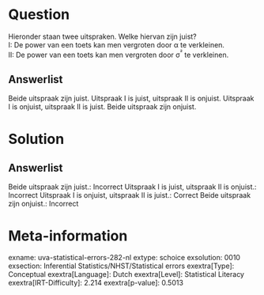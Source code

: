 Question
========

Hieronder staan twee uitspraken. Welke hiervan zijn juist?\
I: De power van een toets kan men vergroten door α te verkleinen.\
II: De power van een toets kan men vergroten door σ^²^ te verkleinen.

Answerlist
----------

Beide uitspraak zijn juist.
Uitspraak I is juist, uitspraak II is onjuist.
Uitspraak I is onjuist, uitspraak II is juist.
Beide uitspraak zijn onjuist.

Solution
========

Answerlist
----------

Beide uitspraak zijn juist.: Incorrect
Uitspraak I is juist, uitspraak II is onjuist.: Incorrect
Uitspraak I is onjuist, uitspraak II is juist.: Correct
Beide uitspraak zijn onjuist.: Incorrect

Meta-information
================
exname: uva-statistical-errors-282-nl
extype: schoice
exsolution: 0010
exsection: Inferential Statistics/NHST/Statistical errors
exextra[Type]: Conceptual
exextra[Language]: Dutch
exextra[Level]: Statistical Literacy
exextra[IRT-Difficulty]: 2.214
exextra[p-value]: 0.5013

